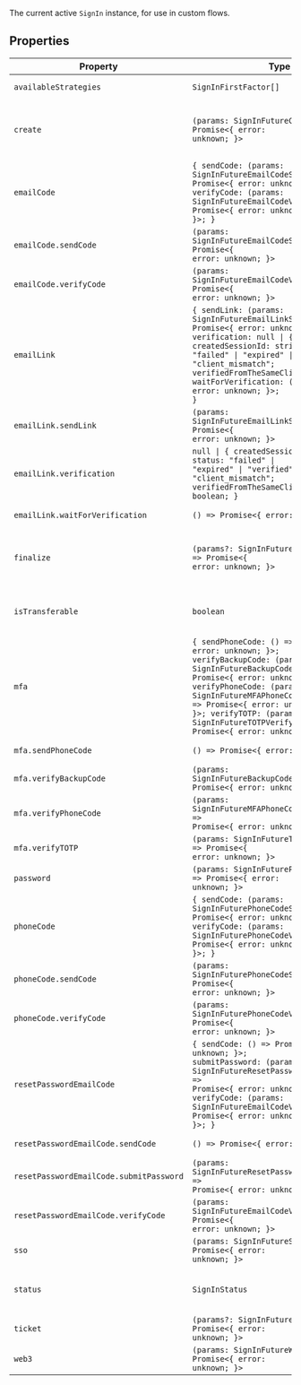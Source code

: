 The current active `SignIn` instance, for use in custom flows.

## Properties

| Property                                                     | Type                                                                                                                                                                                                                                                                                                                                                                       | Description                                                                                                                                                                            |
| ------------------------------------------------------------ | -------------------------------------------------------------------------------------------------------------------------------------------------------------------------------------------------------------------------------------------------------------------------------------------------------------------------------------------------------------------------- | -------------------------------------------------------------------------------------------------------------------------------------------------------------------------------------- |
| <a id="availablestrategies"></a> `availableStrategies`       | <code>SignInFirstFactor[]</code>                                                                                                                                                                                                                                                                                                                                           | The list of first-factor strategies that are available for the current sign-in attempt.                                                                                                |
| <a id="create"></a> `create`                                 | <code>(params: SignInFutureCreateParams) => Promise\<\{ error: unknown; \}\></code>                                                                                                                                                                                                                                                                                        | Used to supply an identifier for the sign-in attempt. Calling this method will populate data on the sign-in attempt, such as `signIn.resource.supportedFirstFactors`.                  |
| <a id="emailcode"></a> `emailCode`                           | <code>\{ sendCode: (params: SignInFutureEmailCodeSendParams) => Promise\<\{ error: unknown; \}\>; verifyCode: (params: SignInFutureEmailCodeVerifyParams) => Promise\<\{ error: unknown; \}\>; \}</code>                                                                                                                                                                   | -                                                                                                                                                                                      |
| `emailCode.sendCode`                                         | <code>(params: SignInFutureEmailCodeSendParams) => Promise\<\{ error: unknown; \}\></code>                                                                                                                                                                                                                                                                                 | Used to send an email code to sign-in                                                                                                                                                  |
| `emailCode.verifyCode`                                       | <code>(params: SignInFutureEmailCodeVerifyParams) => Promise\<\{ error: unknown; \}\></code>                                                                                                                                                                                                                                                                               | Used to verify a code sent via email to sign-in                                                                                                                                        |
| <a id="emaillink"></a> `emailLink`                           | <code>\{ sendLink: (params: SignInFutureEmailLinkSendParams) => Promise\<\{ error: unknown; \}\>; verification: null \| \{ createdSessionId: string; status: "failed" \| "expired" \| "verified" \| "client_mismatch"; verifiedFromTheSameClient: boolean; \}; waitForVerification: () => Promise\<\{ error: unknown; \}\>; \}</code>                                      | -                                                                                                                                                                                      |
| `emailLink.sendLink`                                         | <code>(params: SignInFutureEmailLinkSendParams) => Promise\<\{ error: unknown; \}\></code>                                                                                                                                                                                                                                                                                 | Used to send an email link to sign-in                                                                                                                                                  |
| `emailLink.verification`                                     | <code>null \| \{ createdSessionId: string; status: "failed" \| "expired" \| "verified" \| "client_mismatch"; verifiedFromTheSameClient: boolean; \}</code>                                                                                                                                                                                                                 | The verification status                                                                                                                                                                |
| `emailLink.waitForVerification`                              | <code>() => Promise\<\{ error: unknown; \}\></code>                                                                                                                                                                                                                                                                                                                        | Will wait for verification to complete or expire                                                                                                                                       |
| <a id="finalize"></a> `finalize`                             | <code>(params?: SignInFutureFinalizeParams) => Promise\<\{ error: unknown; \}\></code>                                                                                                                                                                                                                                                                                     | Used to convert a sign-in with `status === 'complete'` into an active session. Will cause anything observing the session state (such as the `useUser()` hook) to update automatically. |
| <a id="istransferable"></a> `isTransferable`                 | `boolean`                                                                                                                                                                                                                                                                                                                                                                  | Indicates that there is not a matching user for the first-factor verification used, and that the sign-in can be transferred to a sign-up.                                              |
| <a id="mfa"></a> `mfa`                                       | <code>\{ sendPhoneCode: () => Promise\<\{ error: unknown; \}\>; verifyBackupCode: (params: SignInFutureBackupCodeVerifyParams) => Promise\<\{ error: unknown; \}\>; verifyPhoneCode: (params: SignInFutureMFAPhoneCodeVerifyParams) => Promise\<\{ error: unknown; \}\>; verifyTOTP: (params: SignInFutureTOTPVerifyParams) => Promise\<\{ error: unknown; \}\>; \}</code> | -                                                                                                                                                                                      |
| `mfa.sendPhoneCode`                                          | <code>() => Promise\<\{ error: unknown; \}\></code>                                                                                                                                                                                                                                                                                                                        | Used to send a phone code as a second factor to sign-in                                                                                                                                |
| `mfa.verifyBackupCode`                                       | <code>(params: SignInFutureBackupCodeVerifyParams) => Promise\<\{ error: unknown; \}\></code>                                                                                                                                                                                                                                                                              | Used to verify a backup code as a second factor to sign-in                                                                                                                             |
| `mfa.verifyPhoneCode`                                        | <code>(params: SignInFutureMFAPhoneCodeVerifyParams) => Promise\<\{ error: unknown; \}\></code>                                                                                                                                                                                                                                                                            | Used to verify a phone code sent as a second factor to sign-in                                                                                                                         |
| `mfa.verifyTOTP`                                             | <code>(params: SignInFutureTOTPVerifyParams) => Promise\<\{ error: unknown; \}\></code>                                                                                                                                                                                                                                                                                    | Used to verify a TOTP code as a second factor to sign-in                                                                                                                               |
| <a id="password"></a> `password`                             | <code>(params: SignInFuturePasswordParams) => Promise\<\{ error: unknown; \}\></code>                                                                                                                                                                                                                                                                                      | Used to submit a password to sign-in.                                                                                                                                                  |
| <a id="phonecode"></a> `phoneCode`                           | <code>\{ sendCode: (params: SignInFuturePhoneCodeSendParams) => Promise\<\{ error: unknown; \}\>; verifyCode: (params: SignInFuturePhoneCodeVerifyParams) => Promise\<\{ error: unknown; \}\>; \}</code>                                                                                                                                                                   | -                                                                                                                                                                                      |
| `phoneCode.sendCode`                                         | <code>(params: SignInFuturePhoneCodeSendParams) => Promise\<\{ error: unknown; \}\></code>                                                                                                                                                                                                                                                                                 | Used to send a phone code to sign-in                                                                                                                                                   |
| `phoneCode.verifyCode`                                       | <code>(params: SignInFuturePhoneCodeVerifyParams) => Promise\<\{ error: unknown; \}\></code>                                                                                                                                                                                                                                                                               | Used to verify a code sent via phone to sign-in                                                                                                                                        |
| <a id="resetpasswordemailcode"></a> `resetPasswordEmailCode` | <code>\{ sendCode: () => Promise\<\{ error: unknown; \}\>; submitPassword: (params: SignInFutureResetPasswordSubmitParams) => Promise\<\{ error: unknown; \}\>; verifyCode: (params: SignInFutureEmailCodeVerifyParams) => Promise\<\{ error: unknown; \}\>; \}</code>                                                                                                     | -                                                                                                                                                                                      |
| `resetPasswordEmailCode.sendCode`                            | <code>() => Promise\<\{ error: unknown; \}\></code>                                                                                                                                                                                                                                                                                                                        | Used to send a password reset code to the first email address on the account                                                                                                           |
| `resetPasswordEmailCode.submitPassword`                      | <code>(params: SignInFutureResetPasswordSubmitParams) => Promise\<\{ error: unknown; \}\></code>                                                                                                                                                                                                                                                                           | Used to submit a new password, and move the `signIn.status` to `'complete'`.                                                                                                           |
| `resetPasswordEmailCode.verifyCode`                          | <code>(params: SignInFutureEmailCodeVerifyParams) => Promise\<\{ error: unknown; \}\></code>                                                                                                                                                                                                                                                                               | Used to verify a password reset code sent via email. Will cause `signIn.status` to become `'needs_new_password'`.                                                                      |
| <a id="sso"></a> `sso`                                       | <code>(params: SignInFutureSSOParams) => Promise\<\{ error: unknown; \}\></code>                                                                                                                                                                                                                                                                                           | Used to perform OAuth authentication.                                                                                                                                                  |
| <a id="status"></a> `status`                                 | `SignInStatus`                                                                                                                                                                                                                                                                                                                                                             | The status of the current sign-in attempt as a string (for example, `'needs_identifier'`, `'needs_first_factor'`, `'complete'`, etc.)                                                  |
| <a id="ticket"></a> `ticket`                                 | <code>(params?: SignInFutureTicketParams) => Promise\<\{ error: unknown; \}\></code>                                                                                                                                                                                                                                                                                       | Used to perform a ticket-based sign-in.                                                                                                                                                |
| <a id="web3"></a> `web3`                                     | <code>(params: SignInFutureWeb3Params) => Promise\<\{ error: unknown; \}\></code>                                                                                                                                                                                                                                                                                          | Used to perform a Web3-based sign-in.                                                                                                                                                  |
